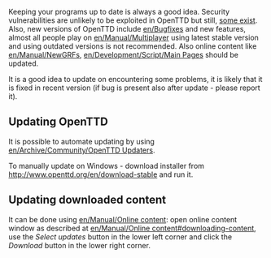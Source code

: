 Keeping your programs up to date is always a good idea. Security vulnerabilities are unlikely to be exploited in OpenTTD but still, [http://security.openttd.org/en some exist]. Also, new versions of OpenTTD include [[en/Bugfix]]es and new features, almost all people play on [[en/Manual/Multiplayer]] using latest stable version and using outdated versions is not recommended. Also online content like [[en/Manual/NewGRF]]s, [[en/Development/Script/Main Page]]s should be updated.

It is a good idea to update on encountering some problems, it is likely that it is fixed in recent version (if bug is present also after update - please report it).

== Updating OpenTTD ==
It is possible to automate updating by using [[en/Archive/Community/OpenTTD Updaters]].

To manually update on Windows - download installer from http://www.openttd.org/en/download-stable and run it.

== Updating downloaded content ==
It can be done using [[en/Manual/Online content]]: open online content window as described at [[en/Manual/Online content#downloading-content]], use the ''Select updates'' button in the lower left corner and click the ''Download'' button in the lower right corner.